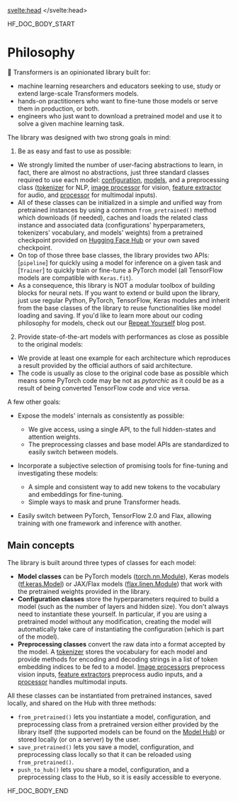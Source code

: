 <script lang="ts">
let fw: "pt" | "tf" = "pt";
onMount(() => {
    const urlParams = new URLSearchParams(window.location.search);
    fw = urlParams.get("fw") || "pt";
});
</script>
<svelte:head>
  <meta name="hf:doc:metadata" content={metadata} >
</svelte:head>

<!--HF DOCBUILD BODY START-->

HF_DOC_BODY_START

<!--Copyright 2020 The HuggingFace Team. All rights reserved.

Licensed under the Apache License, Version 2.0 (the "License"); you may not use this file except in compliance with
the License. You may obtain a copy of the License at

http://www.apache.org/licenses/LICENSE-2.0

Unless required by applicable law or agreed to in writing, software distributed under the License is distributed on
an "AS IS" BASIS, WITHOUT WARRANTIES OR CONDITIONS OF ANY KIND, either express or implied. See the License for the
specific language governing permissions and limitations under the License.

⚠️ Note that this file is in Markdown but contain specific syntax for our doc-builder (similar to MDX) that may not be
rendered properly in your Markdown viewer.

-->

# Philosophy

🤗 Transformers is an opinionated library built for:

- machine learning researchers and educators seeking to use, study or extend large-scale Transformers models.
- hands-on practitioners who want to fine-tune those models or serve them in production, or both.
- engineers who just want to download a pretrained model and use it to solve a given machine learning task.

The library was designed with two strong goals in mind:

1. Be as easy and fast to use as possible:

  - We strongly limited the number of user-facing abstractions to learn, in fact, there are almost no abstractions,
    just three standard classes required to use each model: [configuration](main_classes/configuration),
    [models](main_classes/model), and a preprocessing class ([tokenizer](main_classes/tokenizer) for NLP, [image processor](main_classes/image_processor) for vision, [feature extractor](main_classes/feature_extractor) for audio, and [processor](main_classes/processors) for multimodal inputs).
  - All of these classes can be initialized in a simple and unified way from pretrained instances by using a common
    `from_pretrained()` method which downloads (if needed), caches and
    loads the related class instance and associated data (configurations' hyperparameters, tokenizers' vocabulary,
    and models' weights) from a pretrained checkpoint provided on [Hugging Face Hub](https://huggingface.co/models) or your own saved checkpoint.
  - On top of those three base classes, the library provides two APIs: [`pipeline`] for quickly
    using a model for inference on a given task and [`Trainer`] to quickly train or fine-tune a PyTorch model (all TensorFlow models are compatible with `Keras.fit`).
  - As a consequence, this library is NOT a modular toolbox of building blocks for neural nets. If you want to
    extend or build upon the library, just use regular Python, PyTorch, TensorFlow, Keras modules and inherit from the base
    classes of the library to reuse functionalities like model loading and saving. If you'd like to learn more about our coding philosophy for models, check out our [Repeat Yourself](https://huggingface.co/blog/transformers-design-philosophy) blog post.

2. Provide state-of-the-art models with performances as close as possible to the original models:

  - We provide at least one example for each architecture which reproduces a result provided by the official authors
    of said architecture.
  - The code is usually as close to the original code base as possible which means some PyTorch code may be not as
    *pytorchic* as it could be as a result of being converted TensorFlow code and vice versa.

A few other goals:

- Expose the models' internals as consistently as possible:

  - We give access, using a single API, to the full hidden-states and attention weights.
  - The preprocessing classes and base model APIs are standardized to easily switch between models.

- Incorporate a subjective selection of promising tools for fine-tuning and investigating these models:

  - A simple and consistent way to add new tokens to the vocabulary and embeddings for fine-tuning.
  - Simple ways to mask and prune Transformer heads.

- Easily switch between PyTorch, TensorFlow 2.0 and Flax, allowing training with one framework and inference with another.

## Main concepts

The library is built around three types of classes for each model:

- **Model classes** can be PyTorch models ([torch.nn.Module](https://pytorch.org/docs/stable/nn.html#torch.nn.Module)), Keras models ([tf.keras.Model](https://www.tensorflow.org/api_docs/python/tf/keras/Model)) or JAX/Flax models ([flax.linen.Module](https://flax.readthedocs.io/en/latest/api_reference/flax.linen/module.html)) that work with the pretrained weights provided in the library.
- **Configuration classes** store the hyperparameters required to build a model (such as the number of layers and hidden size). You don't always need to instantiate these yourself. In particular, if you are using a pretrained model without any modification, creating the model will automatically take care of instantiating the configuration (which is part of the model).
- **Preprocessing classes** convert the raw data into a format accepted by the model. A [tokenizer](main_classes/tokenizer) stores the vocabulary for each model and provide methods for encoding and decoding strings in a list of token embedding indices to be fed to a model. [Image processors](main_classes/image_processor) preprocess vision inputs, [feature extractors](main_classes/feature_extractor) preprocess audio inputs, and a [processor](main_classes/processors) handles multimodal inputs.

All these classes can be instantiated from pretrained instances, saved locally, and shared on the Hub with three methods:

- `from_pretrained()` lets you instantiate a model, configuration, and preprocessing class from a pretrained version either
  provided by the library itself (the supported models can be found on the [Model Hub](https://huggingface.co/models)) or
  stored locally (or on a server) by the user.
- `save_pretrained()` lets you save a model, configuration, and preprocessing class locally so that it can be reloaded using
  `from_pretrained()`.
- `push_to_hub()` lets you share a model, configuration, and a preprocessing class to the Hub, so it is easily accessible to everyone.



<!--HF DOCBUILD BODY END-->

HF_DOC_BODY_END

